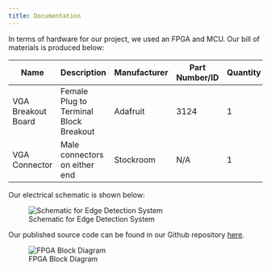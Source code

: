 ```yaml
---
title: Documentation
---
```



In terms of hardware for our project, we used an FPGA and MCU. Our bill of materials is produced below:


| Name | Description | Manufacturer | Part Number/ID | Quantity | Unit Price | Links |
|------------------------|-----------------------------------------------|--------------|----------------|----------|------------|-------------------------------------------|
| VGA Breakout Board | Female Plug to Terminal Block Breakout | Adafruit | 3124 | 1 | $4.50 | [Adafruit.com](https://www.adafruit.com/product/3124) |
| VGA Connector | Male connectors on either end | Stockroom | N/A | 1 | Stockroom |  |


Our electrical schematic is shown below:


:::{.figure}
![Schematic for Edge Detection System](../images/schematic.png)
:::


Our published source code can be found in our Github repository [here](https://https://github.com/troyrkaufman/e155_edge_detection_hardware_accelerator).


:::{.figure}
![FPGA Block Diagram](../images/blockdiagram.jpg)
:::